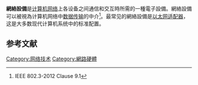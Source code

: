 '''網絡設備'''是[[计算机网络|计算机网络]]上各设备之间通信和交互時所需的一種電子設備。網絡設備可以被視為计算机网络中[[数据传输|数据传输]]的中介<ref name="IEEE 802.3-2012 Clause 9.1">IEEE 802.3-2012 Clause 9.1</ref>。最常见的網絡設備是[[以太网|以太网]][[网卡|适配器]]，这是大多数现代计算机系统中的标准配置。

==参考文献==
{{reflist}}

[[Category:网络技术|Category:网络技术]]
[[Category:網路硬體|Category:網路硬體]]